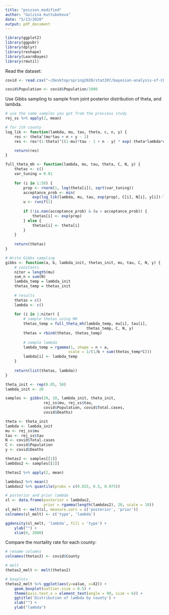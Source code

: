 ```yaml
---
title: "poisson_modified"
author: "Gulzina Kuttubekova"
date: "5/13/2020"
output: pdf_document
---
```


```r
library(ggplot2)
library(ggpubr)
library(dplyr)
library(reshape)
library(LearnBayes)
library(rmutil)
```

Read the dataset:
```r
covid <- read.csv("~/Desktop/spring2020/stat207/bayesian-analysis-of-COVID19-in-CA/data/Covid19-04-13-20.txt")

covid$Population <- covid$Population/1000
```


Use Gibbs sampling to sample from joint posterior distribution of theta, and lambda.  

```r
# use the same samples you got from the previous study
rej_ss %>% apply(2, mean)
```

```r
# for ith county
log_lik <- function(lambda, mu, tau, theta, c, n, y) {
    res <- theta^(mu*tau + n + y - 1)
    res <- res*(1-theta)^((1-mu)*tau - 1 + n - y) * exp(-theta*lambda*c)

    return(res)
}
```


```r
full_theta_mh <- function(lambda, mu, tau, theta, C, N, y) {
    thetas <- c()
    var_tuning = 0.01
    
    for (i in 1:58) {
        prop <- rnorm(1, log(theta[i]), sqrt(var_tuning))
        acceptance_prob <- min(
            exp(log_lik(lambda, mu, tau, exp(prop), C[i], N[i], y[i])-log_lik(lambda, mu, tau, theta[i], C[i], N[i], y[i])), 1)
        u <- runif(1)
        
        if (!is.nan(acceptance_prob) & (u < acceptance_prob)) {
            thetas[i] <- exp(prop)
        } else {
            thetas[i] <- theta[i]
        }
    }
    
    return(thetas)
}
```


```r
# Write Gibbs sampling 
gibbs <- function(a, b, lambda_init, thetas_init, mu, tau, C, N, y) {
    # constants
    niter = length(mu)
    sum_n = sum(N)
    lambda_temp = lambda_init
    thetas_temp = thetas_init
    
    # results
    thetas = c()
    lambda <- c()
    
    for (i in 1:niter) {
        # sample thetas using MH
        thetas_temp = full_theta_mh(lambda_temp, mu[i], tau[i], 
                                    thetas_temp, C, N, y)
        thetas = rbind(thetas, thetas_temp)
        
        # sample lambda
        lambda_temp = rgamma(1, shape = n + a, 
                            scale = 1/(1/b + sum(thetas_temp*C)))
        lambda[i] <- lambda_temp
    }
    
    return(list(thetas, lambda))
}
```


```r
theta_init <- rep(0.05, 58)
lambda_init <- 20

samples <- gibbs(20, 10, lambda_init, theta_init, 
                 rej_ss$mu, rej_ss$tau, 
                 covid$Population, covid$Total.cases, 
                 covid$Deaths)
```

```r
theta <- theta_init
lambda <- lambda_init
mu <- rej_ss$mu
tau <- rej_ss$tau
N <- covid$Total.cases
C <- covid$Population
y <- covid$Deaths
```

```r
thetas2 <- samples[[1]]
lambdas2 <- samples[[2]]
```

```r
thetas2 %>% apply(2, mean)
```

```r
lambdas2 %>% mean()
lambdas2 %>% quantile(probs = c(0.025, 0.5, 0.975))
```

```r
# posterior and prior lambda
sl <- data.frame(posterior = lambdas2, 
                 prior = rgamma(length(lambdas2), 20, scale = 10))
sl_melt <- melt(sl, measure.vars = c('posterior', 'prior'))
colnames(sl_melt) <- c('type', 'lambda')
```

```r
ggdensity(sl_melt, 'lambda', fill = 'type') + 
    ylab("") +
    xlim(0, 2000)
```



Compare the mortality rate for each county:
```r
# rename columns
colnames(thetas2) <- covid$County

# melt
thetas2_melt <- melt(thetas2)

# boxplots
thetas2_melt %>% ggplot(aes(y=value, x=X2)) + 
    geom_boxplot(outlier.size = 0.5) + 
    theme(axis.text.x = element_text(angle = 90, size = 6)) + 
    ggtitle('Distribution of lambda by county') +
    xlab("") + 
    ylab("lambda")
```


















